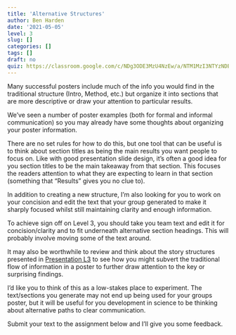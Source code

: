 ```yaml
---
title: 'Alternative Structures'
author: Ben Harden
date: '2021-05-05'
level: 3
slug: []
categories: []
tags: []
draft: no
quiz: https://classroom.google.com/c/NDg3ODE3MzU4NzEw/a/NTM1MzI3NTYzNDE5/details
---
```


Many successful posters include much of the info you would find in the traditional structure (Intro, Method, etc.) but organize it into sections that are more descriptive or draw your attention to particular results.

We've seen a number of poster examples (both for formal and informal communication) so you may already have some thoughts about organizing your poster information.

There are no set rules for how to do this, but one tool that can be useful is to think about section titles as being the main results you want people to focus on. Like with good presentation slide design, it's often a good idea for you section titles to be the main takeaway from that section. This focuses the readers attention to what they are expecting to learn in that section (something that "Results" gives you no clue to). 

In addition to creating a new structure, I'm also looking for you to work on your concision and edit the text that your group generated to make it sharply focused whilst still maintaining clarity and enough information.

To achieve sign off on Level 3, you should take you team text and edit it for concision/clarity and to fit underneath alternative section headings. This will probably involve moving some of the text around. 

It may also be worthwhile to review and think about the story structures presented in [Presentation L3](../../../01-background/03-presentation/level-3/) to see how you might subvert the traditional flow of information in a poster to further draw attention to the key or surprising findings. 

I'd like you to think of this as a low-stakes place to experiment. The text/sections you generate may not end up being used for your groups poster, but it will be useful for you development in science to be thinking about alternative paths to clear communication.

Submit your text to the assignment below and I'll give you some feedback.